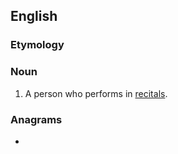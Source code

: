 ==English==

===Etymology===
{{suffix|en|recital|ist}}

===Noun===
{{en-noun}}

# A person who performs in [[recital]]s.

===Anagrams===
* {{anagrams|en|triticales}}